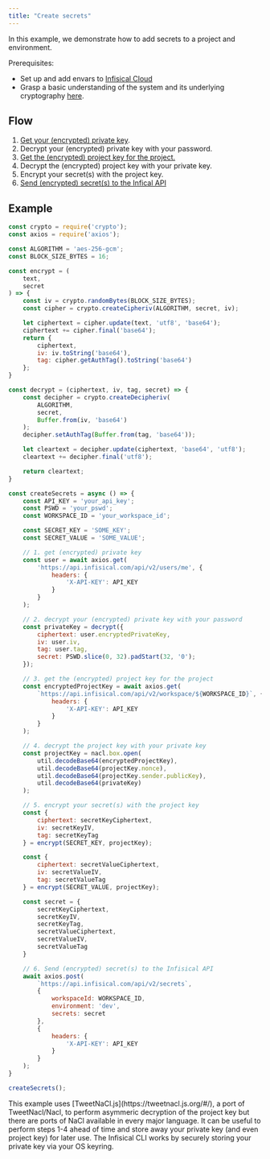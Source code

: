 ```yaml
---
title: "Create secrets"
---
```


In this example, we demonstrate how to add secrets to a project and environment.

Prerequisites:

- Set up and add envars to [Infisical Cloud](https://app.infisical.com)
- Grasp a basic understanding of the system and its underlying cryptography [here](/api-reference/overview/introduction).

## Flow

1. [Get your (encrypted) private key](/api-reference/endpoints/users/me).
2. Decrypt your (encrypted) private key with your password.
3. [Get the (encrypted) project key for the project.](/api-reference/endpoints/workspaces/workspace-key)
4. Decrypt the (encrypted) project key with your private key.
5. Encrypt your secret(s) with the project key.
6. [Send (encrypted) secret(s) to the Infical API](/api-reference/endpoints/secrets/create)

## Example

```js
const crypto = require('crypto');
const axios = require('axios');

const ALGORITHM = 'aes-256-gcm';
const BLOCK_SIZE_BYTES = 16;

const encrypt = (
	text,
	secret
) => {
	const iv = crypto.randomBytes(BLOCK_SIZE_BYTES);
	const cipher = crypto.createCipheriv(ALGORITHM, secret, iv);

	let ciphertext = cipher.update(text, 'utf8', 'base64');
	ciphertext += cipher.final('base64');
	return {
		ciphertext,
		iv: iv.toString('base64'),
		tag: cipher.getAuthTag().toString('base64')
	};
}

const decrypt = (ciphertext, iv, tag, secret) => {
	const decipher = crypto.createDecipheriv(
		ALGORITHM,
		secret,
		Buffer.from(iv, 'base64')
	);
	decipher.setAuthTag(Buffer.from(tag, 'base64'));

	let cleartext = decipher.update(ciphertext, 'base64', 'utf8');
	cleartext += decipher.final('utf8');

	return cleartext;
}

const createSecrets = async () => {
	const API_KEY = 'your_api_key';
	const PSWD = 'your_pswd';
	const WORKSPACE_ID = 'your_workspace_id';

	const SECRET_KEY = 'SOME_KEY';
    const SECRET_VALUE = 'SOME_VALUE';

	// 1. get (encrypted) private key
	const user = await axios.get(
		'https://api.infisical.com/api/v2/users/me', {
			headers: {
				'X-API-KEY': API_KEY
			}
		}
	);

	// 2. decrypt your (encrypted) private key with your password
	const privateKey = decrypt({
		ciphertext: user.encryptedPrivateKey,
		iv: user.iv,
		tag: user.tag,
		secret: PSWD.slice(0, 32).padStart(32, '0');
	});

	// 3. get the (encrypted) project key for the project
	const encryptedProjectKey = await axios.get(
		`https://api.infisical.com/api/v2/workspace/${WORKSPACE_ID}`, {
			headers: {
				'X-API-KEY': API_KEY
			}
		}
	);

	// 4. decrypt the project key with your private key
	const projectKey = nacl.box.open(
		util.decodeBase64(encryptedProjectKey),
		util.decodeBase64(projectKey.nonce),
		util.decodeBase64(projectKey.sender.publicKey),
		util.decodeBase64(privateKey)
	);

	// 5. encrypt your secret(s) with the project key
	const {
		ciphertext: secretKeyCiphertext,
		iv: secretKeyIV,
		tag: secretKeyTag
	} = encrypt(SECRET_KEY, projectKey);

	const {
		ciphertext: secretValueCiphertext,
		iv: secretValueIV,
		tag: secretValueTag
	} = encrypt(SECRET_VALUE, projectKey);

	const secret = {
		secretKeyCiphertext,
		secretKeyIV,
		secretKeyTag,
		secretValueCiphertext,
		secretValueIV,
		secretValueTag
	}

	// 6. Send (encrypted) secret(s) to the Infisical API
	await axios.post(
		`https://api.infisical.com/api/v2/secrets`,
		{
			workspaceId: WORKSPACE_ID,
			environment: 'dev',
			secrets: secret
		},
		{
			headers: {
				'X-API-KEY': API_KEY
			}
		}
	);
}

createSecrets();
```

<Info>
  This example uses [TweetNaCl.js](https://tweetnacl.js.org/#/), a port of
  TweetNacl/Nacl, to perform asymmeric decryption of the project key but there
  are ports of NaCl available in every major language.
</Info>
<Tip>
  It can be useful to perform steps 1-4 ahead of time and store away your
  private key (and even project key) for later use. The Infisical CLI works by
  securely storing your private key via your OS keyring.
</Tip>
